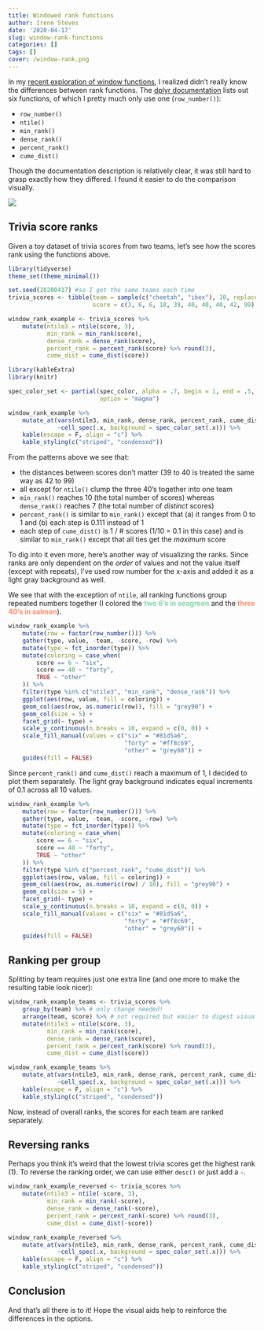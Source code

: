 ```yaml
---
title: Windowed rank functions
author: Irene Steves
date: '2020-04-17'
slug: window-rank-functions
categories: []
tags: []
cover: /window-rank.png
---
```


In my [recent exploration of window functions](https://irene.rbind.io/post/window-functions/), I realized didn't really know the differences between rank functions. The [dplyr documentation](https://dplyr.tidyverse.org/reference/ranking.html) lists out six functions, of which I pretty much only use one (`row_number()`):

* `row_number()`
* `ntile()`
* `min_rank()`
* `dense_rank()`
* `percent_rank()`
* `cume_dist()`

Though the documentation description is relatively clear, it was still hard to grasp exactly how they differed. I found it easier to do the comparison visually. 

![](/window-rank.png)

## Trivia score ranks

Given a toy dataset of trivia scores from two teams, let's see how the scores rank using the functions above.

```r
library(tidyverse)
theme_set(theme_minimal())

set.seed(20200417) #so I get the same teams each time
trivia_scores <- tibble(team = sample(c("cheetah", "ibex"), 10, replace = TRUE),
                        score = c(3, 6, 6, 18, 39, 40, 40, 40, 42, 99))

window_rank_example <- trivia_scores %>% 
    mutate(ntile3 = ntile(score, 3),
           min_rank = min_rank(score),
           dense_rank = dense_rank(score),
           percent_rank = percent_rank(score) %>% round(3),
           cume_dist = cume_dist(score)) 
```

```r
library(kableExtra)
library(knitr)

spec_color_set <- partial(spec_color, alpha = .7, begin = 1, end = .5,
                          option = "magma")

window_rank_example %>% 
    mutate_at(vars(ntile3, min_rank, dense_rank, percent_rank, cume_dist),
              ~cell_spec(.x, background = spec_color_set(.x))) %>% 
    kable(escape = F, align = "c") %>% 
    kable_styling(c("striped", "condensed"))
```

From the patterns above we see that:

* the distances between scores don't matter (39 to 40 is treated the same way as 42 to 99)
* all except for `ntile()` clump the three 40's together into one team
* `min_rank()` reaches 10 (the total number of scores) whereas `dense_rank()` reaches 7 (the total number of _distinct_ scores)
* `percent_rank()` is similar to `min_rank()` except that (a) it ranges from 0 to 1 and (b) each step is 0.111 instead of 1
* each step of `cume_dist()` is 1 / # scores (1/10 = 0.1 in this case) and is similar to `min_rank()` except that all ties get the _maximum_ score

To dig into it even more, here's another way of visualizing the ranks. Since ranks are only dependent on the _order_ of values and not the value itself (except with repeats), I've used row number for the x-axis and added it as a light gray background as well. 

We see that with the exception of `ntile`, all ranking functions group repeated numbers together (I colored the <span style = 'color:#81d5a6;font-weight:bold'>two 6's in seagreen</span> and the <span style = 'color:#ff8c69;font-weight:bold'>three 40's in salmon</span>). 

```r
window_rank_example %>% 
    mutate(row = factor(row_number())) %>% 
    gather(type, value, -team, -score, -row) %>% 
    mutate(type = fct_inorder(type)) %>% 
    mutate(coloring = case_when(
        score == 6 ~ "six",
        score == 40 ~ "forty",
        TRUE ~ "other"
    )) %>% 
    filter(type %in% c("ntile3", "min_rank", "dense_rank")) %>% 
    ggplot(aes(row, value, fill = coloring)) +
    geom_col(aes(row, as.numeric(row)), fill = "grey90") +
    geom_col(size = 5) +
    facet_grid(~ type) +
    scale_y_continuous(n.breaks = 10, expand = c(0, 0)) +
    scale_fill_manual(values = c("six" = "#81d5a6", 
                                 "forty" = "#ff8c69",
                                 "other" = "grey60")) +
    guides(fill = FALSE) 
```

Since `percent_rank()` and `cume_dist()` reach a maximum of 1, I decided to plot them separately. The light gray background indicates equal increments of 0.1 across all 10 values.

```r
window_rank_example %>% 
    mutate(row = factor(row_number())) %>% 
    gather(type, value, -team, -score, -row) %>% 
    mutate(type = fct_inorder(type)) %>% 
    mutate(coloring = case_when(
        score == 6 ~ "six",
        score == 40 ~ "forty",
        TRUE ~ "other"
    )) %>% 
    filter(type %in% c("percent_rank", "cume_dist")) %>% 
    ggplot(aes(row, value, fill = coloring)) +
    geom_col(aes(row, as.numeric(row) / 10), fill = "grey90") +
    geom_col(size = 5) +
    facet_grid(~ type) +
    scale_y_continuous(n.breaks = 10, expand = c(0, 0)) +
    scale_fill_manual(values = c("six" = "#81d5a6", 
                                 "forty" = "#ff8c69",
                                 "other" = "grey60")) +
    guides(fill = FALSE) 
```


## Ranking per group

Splitting by team requires just one extra line (and one more to make the resulting table look nicer):

```r
window_rank_example_teams <- trivia_scores %>% 
    group_by(team) %>% # only change needed!
    arrange(team, score) %>% # not required but easier to digest visually  
    mutate(ntile3 = ntile(score, 3),
           min_rank = min_rank(score),
           dense_rank = dense_rank(score),
           percent_rank = percent_rank(score) %>% round(3),
           cume_dist = cume_dist(score)) 
```

```r
window_rank_example_teams %>% 
    mutate_at(vars(ntile3, min_rank, dense_rank, percent_rank, cume_dist),
              ~cell_spec(.x, background = spec_color_set(.x))) %>% 
    kable(escape = F, align = "c") %>% 
    kable_styling(c("striped", "condensed"))
```

Now, instead of overall ranks, the scores for each team are ranked separately. 

## Reversing ranks

Perhaps you think it's weird that the lowest trivia scores get the highest rank (1). To reverse the ranking order, we can use either `desc()` or just add a `-`.

```r
window_rank_example_reversed <- trivia_scores %>% 
    mutate(ntile3 = ntile(-score, 3),
           min_rank = min_rank(-score),
           dense_rank = dense_rank(-score),
           percent_rank = percent_rank(-score) %>% round(3),
           cume_dist = cume_dist(-score)) 
```

```r
window_rank_example_reversed %>% 
    mutate_at(vars(ntile3, min_rank, dense_rank, percent_rank, cume_dist),
              ~cell_spec(.x, background = spec_color_set(.x))) %>% 
    kable(escape = F, align = "c") %>% 
    kable_styling(c("striped", "condensed"))
```

## Conclusion

And that's all there is to it! Hope the visual aids help to reinforce the differences in the options.
